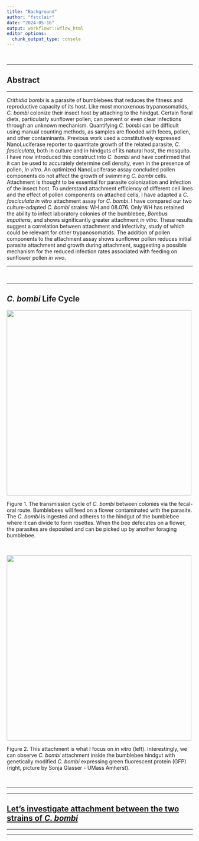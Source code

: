 ```yaml
---
title: "Background"
author: "fstclair"
date: "2024-05-16"
output: workflowr::wflow_html
editor_options:
  chunk_output_type: console
---
```


<br>

---

## Abstract

---

*Crithidia bombi* is a parasite of bumblebees that reduces the fitness and reproductive capacity of its host. Like most monoxenous trypanosomatids, *C. bombi* colonize their insect host by attaching to the hindgut. Certain floral diets, particularly sunflower pollen, can prevent or even clear infections through an unknown mechanism. Quantifying *C. bombi* can be difficult using manual counting methods, as samples are flooded with feces, pollen, and other contaminants. Previous work used a constitutively expressed NanoLuciferase reporter to quantitate growth of the related parasite, *C. fasciculata*, both in culture and in hindguts of its natural host, the mosquito. I have now introduced this construct into *C. bombi* and have confirmed that it can be used to accurately determine cell density, even in the presence of pollen, *in vitro*. An optimized NanoLuciferase assay concluded pollen components do not affect the growth of swimming *C. bombi* cells. Attachment is thought to be essential for parasite colonization and infection of the insect host. To understand attachment efficiency of different cell lines and the effect of pollen components on attached cells, I have adapted a *C. fasciculata* *in vitro* attachment assay for *C. bombi*. I have compared our two culture-adapted *C. bombi* strains: WH and 08.076. Only WH has retained the ability to infect laboratory colonies of the bumblebee, *Bombus impatiens*, and shows significantly greater attachment *in vitro*. These results suggest a correlation between attachment and infectivity, study of which could be relevant for other trypanosomatids. The addition of pollen components to the attachment assay shows sunflower pollen reduces initial parasite attachment and growth during attachment, suggesting a possible mechanism for the reduced infection rates associated with feeding on sunflower pollen *in vivo*.


---

<br>


---

## *C. bombi* Life Cycle

![](assets/lifecycle.png){ width=500px }
<br>

Figure 1. The transmission cycle of *C. bombi* between colonies via the fecal-oral route. Bumblebees will feed on a flower contaminated with the parasite. The *C. bombi* is ingested and adheres to the hindgut of the bumblebee where it can divide to form rosettes. When the bee defecates on a flower, the parasites are deposited and can be picked up by another foraging bumblebee.

<br>

![](assets/adhesion.png){ width=500px }
<br>

Figure 2. This attachment is what I focus on *in vitro* (left). Interestingly, we can observe *C. bombi* attachment inside the bumblebee hindgut with genetically modified *C. bombi* expressing green fluorescent protein (GFP) (right, picture by Sonja Glasser - UMass Amherst).


<br>

---

---

## [Let's investigate attachment between the two strains of *C. bombi*](second-analysis.html)

---

---
